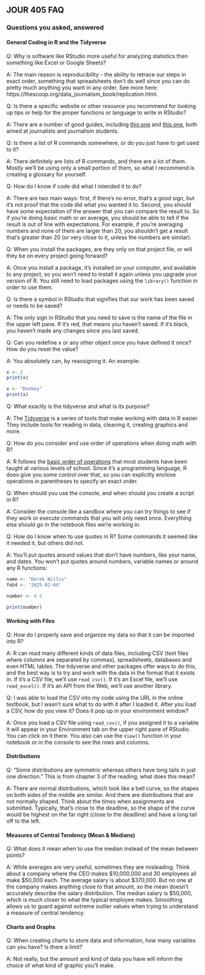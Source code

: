 ## JOUR 405 FAQ
### Questions you asked, answered

#### General Coding in R and the Tidyverse

Q: Why is software like RStudio more useful for analyzing statistics then something like Excel or Google Sheets? 

A: The main reason is reproducibility - the ability to retrace our steps in exact order, something that spreadsheets don't do well since you can do pretty much anything you want in any order. See more here: https://thescoop.org/data_journalism_book/replication.html.

Q: Is there a specific website or other resource you recommend for looking up tips or help for the proper functions or language to write in RStudio?

A: There are a number of good guides, including [this one](https://learn.r-journalism.com/en/how_to_use_r/) and [this one](https://www.machlis.com/R4Journalists/), both aimed at journalists and journalism students.

Q: Is there a list of R commands somewhere, or do you just have to get used to it?

A: There definitely are lists of R commands, and there are a lot of them. Mostly we'll be using only a small portion of them, so what I recommend is creating a glossary for yourself.

Q: How do I know if code did what I intended it to do?

A: There are two main ways: first, if there's no error, that's a good sign, but it's not proof that the code did what you wanted it to. Second, you should have some expectation of the answer that you can compare the result to. So if you're doing basic math or an average, you should be able to tell if the result is out of line with expectations. For example, if you're averaging numbers and none of them are larger than 20, you shouldn't get a result that's greater than 20 (or very close to it, unless the numbers are similar).

Q: When you install the packages, are they only on that project file, or will they be on every project going forward?

A: Once you install a package, it's installed on your computer, and available to any project, so you won't need to install it again unless you upgrade your version of R. You still need to load packages using the `library()` function in order to use them.

Q: Is there a symbol in RStudio that signifies that our work has been saved or needs to be saved?

A: The only sign in RStudio that you need to save is the name of the file in the upper left pane. If it's red, that means you haven't saved. If it's black, you haven't made any changes since you last saved.

Q: Can you redefine x or any other object once you have defined it once? How do you reset the value?

A: You absolutely can, by reassigning it. An example:

```r
x <- 2
print(x)

x <- "Donkey"
print(x)
```

Q: What exactly is the tidyverse and what is its purpose? 

A: The [Tidyverse](https://www.tidyverse.org/) is a series of tools that make working with data in R easier. They include tools for reading in data, cleaning it, creating graphics and more.

Q: How do you consider and use order of operations when doing math with R?

A: R follows the [basic order of operations](https://www.mathnasium.com/blog/order-of-operations-in-math) that most students have been taught at various levels of school. Since it's a programming language, R does give you some control over that, so you can explicitly enclose operations in parentheses to specify an exact order.

Q: When should you use the console, and when should you create a script in R?

A: Consider the console like a sandbox where you can try things to see if they work or execute commands that you will only need once. Everything else should go in the notebook files we're working in.

Q: How do I know when to use quotes in R? Some commands it seemed like it needed it, but others did not.

A: You'll put quotes around values that don't have numbers, like your name, and dates. You won't put quotes around numbers, variable names or around any R functions:

```r
name <- "Derek Willis"
feb4 <- '2025-02-04'

number <- 4.5

print(number)
```


#### Working with Files

Q: How do I properly save and organize my data so that it can be imported into R?

A: R can read many different kinds of data files, including CSV (text files where columns are separated by commas), spreadsheets, databases and even HTML tables. The tidyverse and other packages offer ways to do this, and the best way is to try and work with the data in the format that it exists in. If it's a CSV file, we'll use `read_csv()`. If it's an Excel file, we'll use `read_excel()`. If it's an API from the Web, we'll use another library.

Q: I was able to load the CSV into my code using the URL in the online textbook, but I wasn't sure what to do with it after I loaded it. After you load a CSV, how do you view it? Does it pop up in your environment window?

A: Once you load a CSV file using `read_csv()`, if you assigned it to a variable it will appear in your Environment tab on the upper right pane of RStudio. You can click on it there. You also can use the `View()` function in your notebook or in the console to see the rows and columns.

#### Distributions

Q: "Some distributions are symmetric whereas others have long tails in just one direction." This is from chapter 3 of the reading; what does this mean?

A: There are normal distributions, which look like a bell curve, so the shapes on both sides of the middle are similar. And there are distributions that are not normally shaped. Think about the times when assignments are submitted. Typically, that's close to the deadline, so the shape of the curve would be highest on the far right (close to the deadline) and have a long tail off to the left.

#### Measures of Central Tendency (Mean & Medians)

Q: What does it mean when to use the median instead of the mean between points?

A: While averages are very useful, sometimes they are misleading. Think about a company where the CEO makes $10,000,000 and 30 employees all make $50,000 each. The average salary is about $370,000. But no one at the company makes anything close to that amount, so the mean doesn't accurately describe the salary distribution. The median salary is $50,000, which is much closer to what the typical employee makes. Smoothing allows us to guard against extreme outlier values when trying to understand a measure of central tendency.

#### Charts and Graphs

Q: When creating charts to store data and information, how many variables can you have? Is there a limit?

A: Not really, but the amount and kind of data you have will inform the choice of what kind of graphic you'll make.
